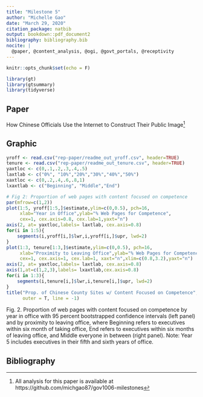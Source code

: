 ```yaml
---
title: "Milestone 5"
author: "Michelle Gao"
date: "March 29, 2020"
citation_package: natbib
output: bookdown::pdf_document2
bibliography: bibliography.bib
nocite: | 
  @paper, @content_analysis, @ogi, @govt_portals, @receptivity
---
```


```r
knitr::opts_chunk$set(echo = F)

library(gt)
library(gtsummary)
library(tidyverse)
```

## Paper

How Chinese Officials Use the Internet to Construct Their
Public Image^[All analysis for this paper is available at https://github.com/michgao87/gov1006-milestones]

## Graphic
```r
yroff <- read.csv("rep-paper/readme_out_yroff.csv", header=TRUE)
tenure <- read.csv("rep-paper/readme_out_tenure.csv", header=TRUE)
yaxtloc <- c(0,.1,.2,.3,.4,.5)
laxtlab <- c("0%", "10%","20%","30%","40%","50%")
xaxtloc <- c(0,.2,.4,.6,.8,1)
lxaxtlab <- c("Beginning", "Middle","End")

# Fig 2: Proportion of web pages with content focused on competence   
par(mfrow=c(1,2)) 
plot(1:5, yroff[1:5,]$estimate,ylim=c(0,0.5), pch=16,
     xlab="Year in Office",ylab="% Web Pages for Competence",
     cex=1, cex.axis=0.8, cex.lab=1,yaxt="n")
axis(2, at= yaxtloc,labels= laxtlab, cex.axis=0.8)
for(i in 1:5){
	segments(i,yroff[i,]$lwr,i,yroff[i,]$upr, lwd=2)
}
plot(1:3, tenure[1:3,]$estimate,ylim=c(0,0.5), pch=16,
     xlab="Proximity to Leaving Office",ylab="% Web Pages for Competence",
     cex=1, cex.axis=1, cex.lab=1, xaxt="n",xlim=c(0.8,3.2),yaxt="n")
axis(2, at= yaxtloc,labels= laxtlab, cex.axis=0.8)
axis(1,at=c(1,2,3),labels= lxaxtlab,cex.axis=0.8)
for(i in 1:3){
	segments(i,tenure[i,]$lwr,i,tenure[i,]$upr, lwd=2)
}
title("Prop. of Chinese County Sites w/ Content Focused on Competence",
      outer = T, line = -1)

```
Fig. 2. Proportion of web pages with content focused on competence by year in office with 95 percent bootstrapped confidence intervals (left panel) and by proximity to leaving office, where Beginning refers to executives within six month of taking office, End refers to executives within six months of leaving office, and Middle everyone in between (right panel). Note: Year 5 includes executives in their fifth and sixth years of office.

## Bibliography
